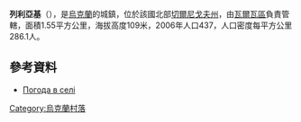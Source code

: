 {{coord|50|33|10|N|32|43|24|E|scale:100000|display=title}}

'''列利亞基'''（{{lang-uk|Леляки}}），是[[烏克蘭|烏克蘭]]的城鎮，位於該國北部[[切爾尼戈夫州|切爾尼戈夫州]]，由[[瓦爾瓦區|瓦爾瓦區]]負責管轄，面積1.55平方公里，海拔高度109米，2006年人口437，人口密度每平方公里286.1人。

==參考資料==
*[http://weather.in.ua/ua/chernigovskaja/13172 Погода в селі ] {{Wayback|url=http://weather.in.ua/ua/chernigovskaja/13172 |date=20200923035536 }}

{{Ukraine-geo-stub}}
[[Category:烏克蘭村落|Category:烏克蘭村落]]